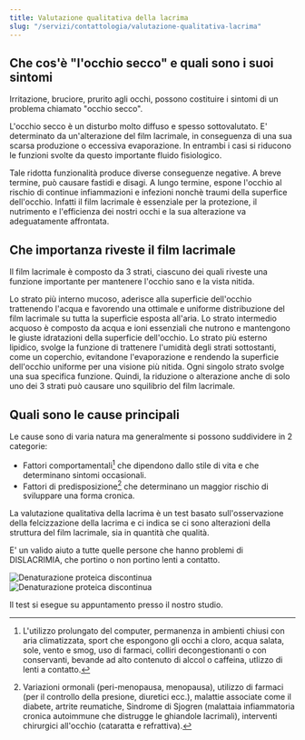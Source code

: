 ```yaml
---
title: Valutazione qualitativa della lacrima
slug: "/servizi/contattologia/valutazione-qualitativa-lacrima"
---
```


## Che cos'è "l'occhio secco" e quali sono i suoi sintomi

Irritazione, bruciore, prurito agli occhi, possono costituire i sintomi di un problema chiamato "occhio secco".

L'occhio secco è un disturbo molto diffuso e spesso sottovalutato. E' determinato da un'alterazione del film lacrimale, in conseguenza di una sua scarsa produzione o eccessiva evaporazione. In entrambi i casi si riducono le funzioni svolte da questo importante fluido fisiologico.

Tale ridotta funzionalità produce diverse conseguenze negative. A breve termine, può causare fastidi e disagi. A lungo termine, espone l'occhio al rischio di continue infiammazioni e infezioni nonchè traumi della superfice dell'occhio. Infatti il film lacrimale è essenziale per la protezione, il nutrimento e l'efficienza dei nostri occhi e la sua alterazione va adeguatamente affrontata.

## Che importanza riveste il film lacrimale

Il film lacrimale è composto da 3 strati, ciascuno dei quali riveste una funzione importante per mantenere l'occhio sano e la vista nitida.

Lo strato più interno mucoso, aderisce alla superficie dell'occhio trattenendo l'acqua e favorendo una ottimale e uniforme distribuzione del film lacrimale su tutta la superficie esposta all'aria.
Lo strato intermedio acquoso è composto da acqua e ioni essenziali che nutrono e mantengono le giuste idratazioni della superficie dell'occhio.
Lo strato più esterno lipidico, svolge la funzione di trattenere l'umidità degli strati sottostanti, come un coperchio, evitandone l'evaporazione e rendendo la superficie dell'occhio uniforme per una visione più nitida.
Ogni singolo strato svolge una sua specifica funzione. Quindi, la riduzione o alterazione anche di solo uno dei 3 strati può causare uno squilibrio del film lacrimale.

## Quali sono le cause principali

Le cause sono di varia natura ma generalmente si possono suddividere in 2 categorie:

- Fattori comportamentali[^1] che dipendono dallo stile di vita  e che determinano sintomi occasionali.
- Fattori di predisposizione[^2] che determinano un maggior rischio di sviluppare una forma cronica.

La valutazione qualitativa della lacrima è un test basato sull'osservazione della felcizzazione della lacrima e ci indica se ci sono alterazioni della struttura del film lacrimale, sia in quantità che qualità.

E' un valido aiuto a tutte quelle persone che hanno problemi di DISLACRIMIA, che portino o non portino lenti a contatto.

![Denaturazione proteica discontinua](./images/denaturazione-proteica-discontinua-01.jpg)
![Denaturazione proteica discontinua](./images/denaturazione-proteica-discontinua-02.jpg)

<Message>

Il test si esegue su appuntamento presso il nostro studio.

<Contacts />

</Message>

[^1]: L'utilizzo prolungato del computer, permanenza in ambienti chiusi con aria climatizzata, sport che espongono gli occhi a cloro, acqua salata, sole, vento e smog, uso di farmaci, colliri decongestionanti o con conservanti, bevande ad alto contenuto di alccol o caffeina, utlizzo di lenti a contatto.
[^2]: Variazioni ormonali (peri-menopausa, menopausa), utilizzo di farmaci (per il controllo della presione, diuretici ecc.), malattie associate come il diabete, artrite reumatiche, Sindrome di Sjogren (malattaia infiammatoria cronica autoimmune che distrugge le ghiandole lacrimali), interventi chirurgici all'occhio (cataratta e refrattiva).
